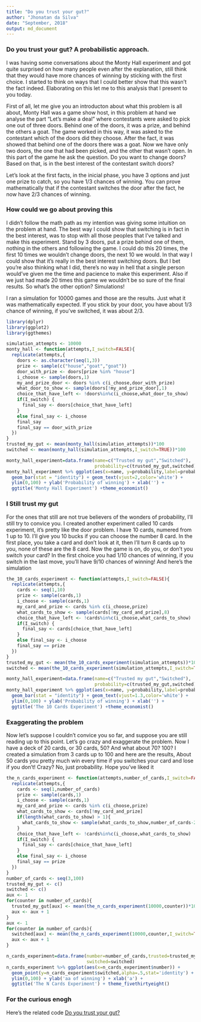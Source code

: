 ```yaml
---
title: "Do you trust your gut?"
author: "Jhonatan da Silva"
date: "September, 2018"
output: md_document
---
```


### Do you trust your gut? A probabilistic approach. 

I was having some conversations about the Monty Hall experiment and got quite surprised
on how many people even after the explanation, still think that they would have more chances of winning by sticking with the first choice. I started to think on ways that I could better show that this wasn't the fact indeed. Elaborating on this let me to this analysis that I present to you today.

First of all, let me give you an introducton about what this problem is all about, Monty Hall was a game show host, in this problem at hand we analyse the part "Let's make a deal" where contestants were asked to pick one out of three doors. Behind one of the doors, it was a prize, and behind the others a goat. The game worked in this way, it was asked to the contestant which of the doors did they choose. After the fact, it was showed that behind one of the doors there was a goat. Now we have only two doors, the one that had been picked, and the other that wasn't open. In this part of the game he ask the question. Do you want to change doors? Based on that, is in the best interest of the contestant switch doors? 

Let's look at the first facts, in the inicial phase, you have 3 options and just one prize to catch, so you have 1/3 chances of winning. You can prove mathematically that if the contestant switches the door after the fact, he now have 2/3 chances of winning.

### How could we go about proving this
I didn't follow the math path as my intention was giving some intuition on the problem at hand. The best way I could show that switching is in fact in the best interest, was to stop with all those peoples that I've talked and make this experiment. Stand by 3 doors, put a prize behind one of them, nothing in the others and following the game. I could do this 20 times, the first 10 times we wouldn't change doors, the next 10 we would. In that way I could show that it's really in the best interest switching doors.
But I bet you're also thinking what I did, there's no way in hell that a single person would've given me the time and pacience to make this experiment. Also if we just had made  20 times this game we wouldn't be so sure of the final results. So what's the other option? Simulations!

I ran a simulation for 10000 games and those are the results. Just what it was mathematically expected. If you stick by your door, you have about 1/3 chance of winning, if you've switched, it was about 2/3.

```r
library(dplyr)
library(ggplot2)
library(ggthemes)
```

```r

simulation_attempts <- 10000
monty_hall <- function(attempts,I_switch=FALSE){
  replicate(attempts,{ 
    doors <- as.character(seq(1,3))
    prize <- sample(c("house","goat","goat"))
    door_with_prize <- doors[prize %in% "house"]
    i_choose <- sample(doors,1)
    my_and_prize_door <- doors %in% c(i_choose,door_with_prize)
    what_door_to_show <- sample(doors[!my_and_prize_door],1)
    choice_that_have_left <- !doors%in%c(i_choose,what_door_to_show)
    if(I_switch) {
      final_say <- doors[choice_that_have_left]
    }
    else final_say <- i_choose
    final_say
    final_say == door_with_prize
  }) 
}
trusted_my_gut <- mean(monty_hall(simulation_attempts))*100
switched <- mean(monty_hall(simulation_attempts,I_switch=TRUE))*100

monty_hall_experiment=data.frame(name=c("Trusted my gut","Switched"),
                                 probability=c(trusted_my_gut,switched))
monty_hall_experiment %>% ggplot(aes(x=name, y=probability,label=probability,fill=probability)) + 
  geom_bar(stat = "identity") + geom_text(vjust=2,color='white') + 
  ylim(0,100) + ylab('Probability of winning') + xlab('') + 
  ggtitle('Monty Hall Experiment') +theme_economist()
```

### I Still trust my gut
For the ones that still are not true believers of the wonders of probability, I'll still try to convice you. I created another experiment called 10 cards experiment, it's pretty like the door problem. I have 10 cards, numered from 1 up to 10. I'll give you 10 bucks if you can choose the number 8 card. In the first place, you take a card and don't look at it, then I'll turn 8 cards up to you, none of these are the 8 card. Now the game is on, do you, or don't you switch your card? In the first choice you had 1/10 chances of winning, if you switch in the last move, you'll have 9/10 chances of winning! And here's the simulation 
```r
the_10_cards_experiment <- function(attempts,I_switch=FALSE){
  replicate(attempts,{ 
    cards <- seq(1,10)
    prize <- sample(cards,1)
    i_choose <- sample(cards,1)
    my_card_and_prize <- cards %in% c(i_choose,prize)
    what_cards_to_show <- sample(cards[!my_card_and_prize],8)
    choice_that_have_left <- !cards%in%c(i_choose,what_cards_to_show)
    if(I_switch) {
      final_say <- cards[choice_that_have_left]
    }
    else final_say <- i_choose
    final_say == prize
  }) 
}
trusted_my_gut <- mean(the_10_cards_experiment(simulation_attempts))*100
switched <- mean(the_10_cards_experiment(simulation_attempts,I_switch=TRUE))*100

monty_hall_experiment=data.frame(name=c("Trusted my gut","Switched"),
                                 probability=c(trusted_my_gut,switched))
monty_hall_experiment %>% ggplot(aes(x=name, y=probability,label=probability,fill=probability)) + 
  geom_bar(stat = "identity") + geom_text(vjust=1.3,color='white') + 
  ylim(0,100) + ylab('Probability of winning') + xlab('') + 
  ggtitle('The 10 Cards Experiment') +theme_economist()
```

### Exaggerating the problem
Now let's suppose I couldn't convice you so far, and suppose you are still reading up to this point. Let's go crazy and exaggerate the problem. Now I have a deck of 20 cards, or 30 cards, 50? And what about 70? 100? I created a simulation from 3 cards up to 100 and here are the results, About 50 cards you pretty much win every time if you switches your card and lose if you don't! Crazy? No, just probability. Hope you've liked it 
```r
the_n_cards_experiment <- function(attempts,number_of_cards,I_switch=FALSE){
  replicate(attempts,{ 
    cards <- seq(1,number_of_cards)
    prize <- sample(cards,1)
    i_choose <- sample(cards,1)
    my_card_and_prize <- cards %in% c(i_choose,prize)
    what_cards_to_show <- cards[!my_card_and_prize]
    if(length(what_cards_to_show) > 1){
      what_cards_to_show <- sample(what_cards_to_show,number_of_cards-2)
    }
    choice_that_have_left <- !cards%in%c(i_choose,what_cards_to_show)
    if(I_switch) {
      final_say <- cards[choice_that_have_left]
    } 
    else final_say <- i_choose
    final_say == prize
  }) 
}
number_of_cards <- seq(3,100)
trusted_my_gut <- c()
switched <- c()
aux <- 1
for(counter in number_of_cards){
  trusted_my_gut[aux] <- mean(the_n_cards_experiment(10000,counter))*100
  aux <- aux + 1
}
aux <- 1
for(counter in number_of_cards){
  switched[aux] <- mean(the_n_cards_experiment(10000,counter,I_switch=TRUE))*100
  aux <- aux + 1
}

n_cards_experiment=data.frame(number=number_of_cards,trusted=trusted_my_gut,
                              switched=switched)
n_cards_experiment %>% ggplot(aes(x=n_cards_experiment$number)) +
  geom_point(y=n_cards_experiment$switched,alpha=.5,stat='identity') +
  ylim(0,100) + ylab('aa of winning') + xlab('a') + 
  ggtitle('The N Cards Experiment') + theme_fivethirtyeight()
```

### For the curious enogh
Here's the related code
[Do you trust your gut?](https://github.com/silvajhonatan/do-you-trust-your-gut)